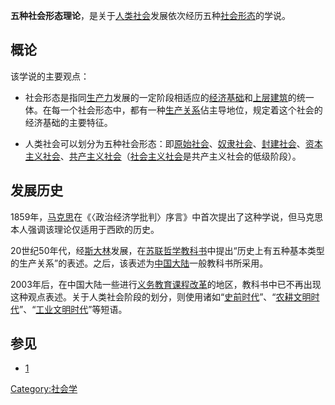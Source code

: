'''五种社会形态理论'''，是关于[[人类社会|人类社会]]发展依次经历五种[[社会形态|社会形态]]的学说。
==概论==
该学说的主要观点：
*社会形态是指同[[生产力|生产力]]发展的一定阶段相适应的[[经济基础|经济基础]]和[[上层建筑|上层建筑]]的统一体。在每一个社会形态中，都有一种[[生产关系|生产关系]]佔主导地位，规定着这个社会的经济基础的主要特征。

*人类社会可以划分为五种社会形态：即[[原始社会|原始社会]]、[[奴隶社会|奴隶社会]]、[[封建社会|封建社会]]、[[资本主义社会|资本主义社会]]、[[共产主义社会|共产主义社会]]（[[社会主义社会|社会主义社会]]是共产主义社会的低级阶段）。

==发展历史==
1859年，[[马克思|马克思]]在《〈政治经济学批判〉序言》中首次提出了这种学说，但马克思本人强调该理论仅适用于西欧的历史。

20世纪50年代，经[[斯大林|斯大林]]发展，在[[苏联|苏联]][[哲学|哲学]][[教科书|教科书]]中提出“历史上有五种基本类型的生产关系”的表述。之后，该表述为[[中国大陆|中国大陆]]一般教科书所采用。

2003年后，在中国大陆一些进行[[义务教育课程改革|义务教育课程改革]]的地区，教科书中已不再出现这种观点表述。关于人类社会阶段的划分，则使用诸如“[[史前时代|史前时代]]”、“[[农耕文明时代|农耕文明时代]]”、“[[工业文明时代|工业文明时代]]”等短语。

==参见==
*[https://web.archive.org/web/20070311061256/http://myy.cass.cn/file/200512198399.html]

{{Sociology-stub}}
[[Category:社会学|Category:社会学]]